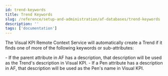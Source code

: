 ```yaml
---
id: trend-keywords
title: Trend Keywords
slug: /reference/setup-and-administration/af-databases/trend-keywords
description: ''
tags: ['documentation']
---
```



The Visual KPI Remote Context Service will automatically create a Trend if it finds one of more of the following keywords or sub-attributes:

<Callout title="Notes">
- If the parent attribute in AF has a description, that description will be used as the Trend's description in Visual KPI.
- If a Pen attribute has a description in AF, that description will be used as the Pen's name in Visual KPI.
</Callout>

<JsonToTable jsonData={table} />

